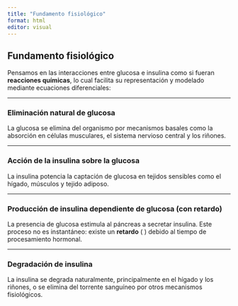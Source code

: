 ```yaml
---
title: "Fundamento fisiológico"
format: html
editor: visual
---
```



## Fundamento fisiológico

Pensamos en las interacciones entre glucosa e insulina como si fueran **reacciones químicas**, lo cual facilita su representación y modelado mediante ecuaciones diferenciales:

---

### Eliminación natural de glucosa

La glucosa se elimina del organismo por mecanismos basales como la absorción en células musculares, el sistema nervioso central y los riñones.

---

### Acción de la insulina sobre la glucosa

La insulina potencia la captación de glucosa en tejidos sensibles como el hígado, músculos y tejido adiposo.

---

### Producción de insulina dependiente de glucosa (con retardo)

La presencia de glucosa estimula al páncreas a secretar insulina. Este proceso no es instantáneo: existe un **retardo** \( \tau \) debido al tiempo de procesamiento hormonal.

---

### Degradación de insulina

La insulina se degrada naturalmente, principalmente en el hígado y los riñones, o se elimina del torrente sanguíneo por otros mecanismos fisiológicos.